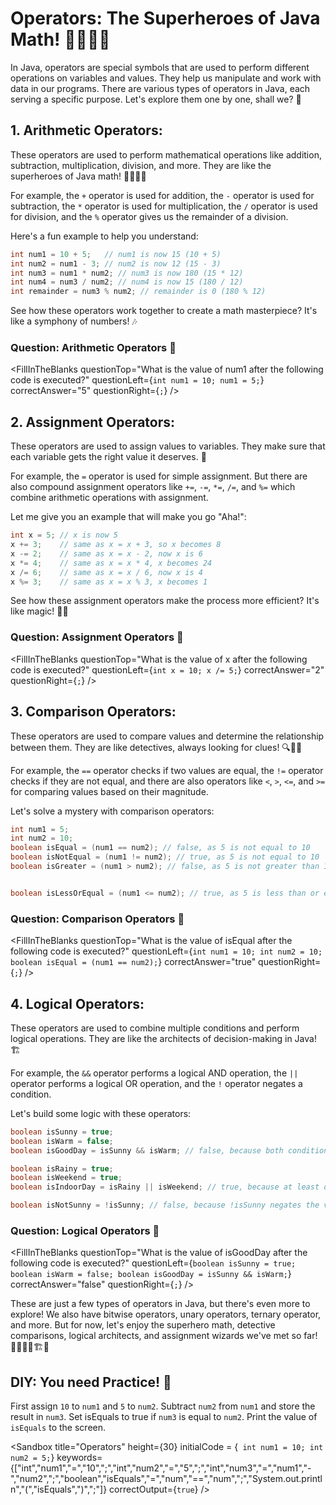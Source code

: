 
# Operators: The Superheroes of Java Math! 🦸‍♀️🦸‍♂️
In Java, operators are special symbols that are used to perform different operations on variables and values. They help us manipulate and work with data in our programs. There are various types of operators in Java, each serving a specific purpose. Let's explore them one by one, shall we? 🚀

## **1. Arithmetic Operators**: 
These operators are used to perform mathematical operations like addition, subtraction, multiplication, division, and more. They are like the superheroes of Java math! 🦸‍♀️🦸‍♂️

For example, the `+` operator is used for addition, the `-` operator is used for subtraction, the `*` operator is used for multiplication, the `/` operator is used for division, and the `%` operator gives us the remainder of a division.

Here's a fun example to help you understand:

```java
int num1 = 10 + 5;   // num1 is now 15 (10 + 5)
int num2 = num1 - 3; // num2 is now 12 (15 - 3)
int num3 = num1 * num2; // num3 is now 180 (15 * 12)
int num4 = num3 / num2; // num4 is now 15 (180 / 12)
int remainder = num3 % num2; // remainder is 0 (180 % 12)
```
See how these operators work together to create a math masterpiece? It's like a symphony of numbers! 🎶

### Question: Arithmetic Operators 🤔

<FillInTheBlanks
  questionTop="What is the value of num1 after the following code is executed?"
  questionLeft={`
  int num1 = 10;
  num1 = 5;
  `}
  correctAnswer="5"
  questionRight={`;`}
/>

## **2. Assignment Operators**: 
These operators are used to assign values to variables. They make sure that each variable gets the right value it deserves. 🎁

For example, the `=` operator is used for simple assignment. But there are also compound assignment operators like `+=`, `-=`, `*=`, `/=`, and `%=` which combine arithmetic operations with assignment.

Let me give you an example that will make you go "Aha!":

```java
int x = 5; // x is now 5
x += 3;    // same as x = x + 3, so x becomes 8
x -= 2;    // same as x = x - 2, now x is 6
x *= 4;    // same as x = x * 4, x becomes 24
x /= 6;    // same as x = x / 6, now x is 4
x %= 3;    // same as x = x % 3, x becomes 1
```

See how these assignment operators make the process more efficient? It's like magic! 🎩✨

### Question: Assignment Operators 🤔

<FillInTheBlanks
  questionTop="What is the value of x after the following code is executed?"
  questionLeft={`
  int x = 10;
  x /= 5;
  `}
  correctAnswer="2"
  questionRight={`;`}
/>

## **3. Comparison Operators**: 
These operators are used to compare values and determine the relationship between them. They are like detectives, always looking for clues! 🔍🕵️‍♀️

For example, the `==` operator checks if two values are equal, the `!=` operator checks if they are not equal, and there are also operators like `<`, `>`, `<=`, and `>=` for comparing values based on their magnitude.

Let's solve a mystery with comparison operators:

```java
int num1 = 5;
int num2 = 10;
boolean isEqual = (num1 == num2); // false, as 5 is not equal to 10
boolean isNotEqual = (num1 != num2); // true, as 5 is not equal to 10
boolean isGreater = (num1 > num2); // false, as 5 is not greater than 10


boolean isLessOrEqual = (num1 <= num2); // true, as 5 is less than or equal to 10
```

### Question: Comparison Operators 🤔

<FillInTheBlanks
  questionTop="What is the value of isEqual after the following code is executed?"
  questionLeft={`
  int num1 = 10;
  int num2 = 10;
  boolean isEqual = (num1 == num2);
  `}
  correctAnswer="true"
  questionRight={`;`}
/>

## **4. Logical Operators**: 
These operators are used to combine multiple conditions and perform logical operations. They are like the architects of decision-making in Java! 🏗️

For example, the `&&` operator performs a logical AND operation, the `||` operator performs a logical OR operation, and the `!` operator negates a condition.

Let's build some logic with these operators:

```java
boolean isSunny = true;
boolean isWarm = false;
boolean isGoodDay = isSunny && isWarm; // false, because both conditions need to be true

boolean isRainy = true;
boolean isWeekend = true;
boolean isIndoorDay = isRainy || isWeekend; // true, because at least one condition is true

boolean isNotSunny = !isSunny; // false, because !isSunny negates the value of isSunny (true)
```

### Question: Logical Operators 🤔

<FillInTheBlanks
  questionTop="What is the value of isGoodDay after the following code is executed?"
  questionLeft={`
  boolean isSunny = true;
  boolean isWarm = false;
  boolean isGoodDay = isSunny && isWarm;
  `}
  correctAnswer="false"
  questionRight={`;`}
/>

These are just a few types of operators in Java, but there's even more to explore! We also have bitwise operators, unary operators, ternary operator, and more. But for now, let's enjoy the superhero math, detective comparisons, logical architects, and assignment wizards we've met so far! 🦸‍♀️🕵️‍♂️🏗️🎩


## DIY: You need Practice! 🎉

First assign `10` to `num1` and `5` to `num2`.
Subtract `num2` from `num1` and store the result in `num3`.
Set isEquals to true if `num3` is equal to `num2`.
Print the value of `isEquals` to the screen.

<Sandbox
  title="Operators"
  height={30}
  initialCode = {`
int num1 = 10;
int num2 = 5;`}
  keywords={["int","num1","=","10",";","int","num2","=","5",";","int","num3","=","num1","-","num2",";","boolean","isEquals","=","num","==","num",";","System.out.println","(","isEquals",")",";"]}
  correctOutput={`true`}
/>

